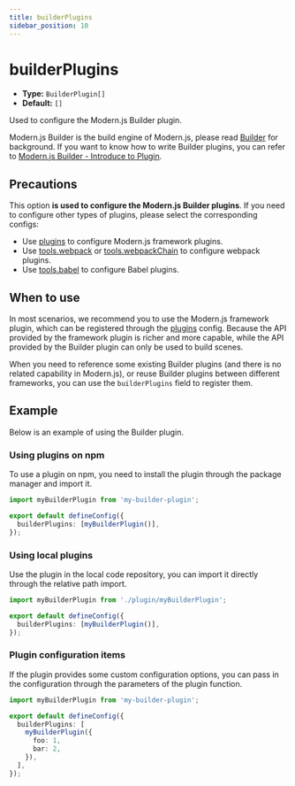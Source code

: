 ```yaml
---
title: builderPlugins
sidebar_position: 10
---
```

# builderPlugins

- **Type:** `BuilderPlugin[]`
- **Default:** `[]`

Used to configure the Modern.js Builder plugin.

Modern.js Builder is the build engine of Modern.js, please read [Builder](/guides/concept/builder) for background. If you want to know how to write Builder plugins, you can refer to [Modern.js Builder - Introduce to Plugin](https://modernjs.dev/builder/en/plugins/introduction.html).

## Precautions

This option **is used to configure the Modern.js Builder plugins**. If you need to configure other types of plugins, please select the corresponding configs:

- Use [plugins](/configure/app/builder-plugins) to configure Modern.js framework plugins.
- Use [tools.webpack](/configure/app/tools/webpack) or [tools.webpackChain](/configure/app/tools/webpack-chain) to configure webpack plugins.
- Use [tools.babel](/configure/app/tools/babel) to configure Babel plugins.

## When to use

In most scenarios, we recommend you to use the Modern.js framework plugin, which can be registered through the [plugins](/configure/app/plugins) config. Because the API provided by the framework plugin is richer and more capable, while the API provided by the Builder plugin can only be used to build scenes.

When you need to reference some existing Builder plugins (and there is no related capability in Modern.js), or reuse Builder plugins between different frameworks, you can use the `builderPlugins` field to register them.

## Example

Below is an example of using the Builder plugin.

### Using plugins on npm

To use a plugin on npm, you need to install the plugin through the package manager and import it.

```ts title="modern.config.ts"
import myBuilderPlugin from 'my-builder-plugin';

export default defineConfig({
  builderPlugins: [myBuilderPlugin()],
});
```

### Using local plugins

Use the plugin in the local code repository, you can import it directly through the relative path import.

```ts title="modern.config.ts"
import myBuilderPlugin from './plugin/myBuilderPlugin';

export default defineConfig({
  builderPlugins: [myBuilderPlugin()],
});
```

### Plugin configuration items

If the plugin provides some custom configuration options, you can pass in the configuration through the parameters of the plugin function.

```ts title="modern.config.ts"
import myBuilderPlugin from 'my-builder-plugin';

export default defineConfig({
  builderPlugins: [
    myBuilderPlugin({
      foo: 1,
      bar: 2,
    }),
  ],
});
```
